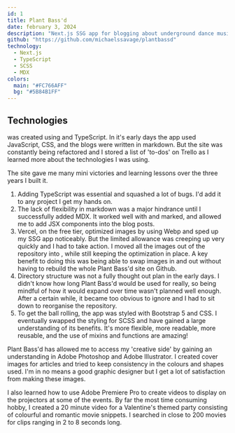 ```yaml
---
id: 1
title: Plant Bass'd
date: february 3, 2024
description: "Next.js SSG app for blogging about underground dance music."
github: "https://github.com/michaelssavage/plantbassd"
technology:
  - Next.js
  - TypeScript
  - SCSS
  - MDX
colors:
  main: "#FC766AFF"
  bg: "#5B84B1FF"
---
```


## Technologies

<Anchor link="https://plantbassd.com" text="Plantbassd.com" variant="link" />
was created using
<Anchor link="https://nextjs.org/" text="Next.js" variant="link" isExternal />
and TypeScript. In it's early days the app used JavaScript, CSS, and the blogs
were written in markdown. But the site was constantly being refactored and I
stored a list of 'to-dos' on Trello as I learned more about the technologies I
was using.

The site gave me many mini victories and learning lessons over the three years I built it.

1. Adding TypeScript was essential and squashed a lot of bugs. I'd add it to any project I get my hands on.
2. The lack of flexibility in markdown was a major hindrance until I successfully added MDX. It worked well with <Anchor link="https://www.npmjs.com/package/gray-matter" text="gray-matter" variant="link" isExternal /> and marked, and allowed me to add JSX components into the blog posts.
3. Vercel, on the free tier, optimized images by using Webp and sped up my SSG app noticeably. But the limited allowance was creeping up very quickly and I had to take action. I moved all the images out of the repository into <Anchor link="https://cloudinary.com/" text="Cloudinary" variant="link" isExternal />, while still keeping the optimization in place. A key benefit to doing this was being able to swap images in and out without having to rebuild the whole Plant Bass'd site on Github.
4. Directory structure was not a fully thought out plan in the early days. I didn't know how long Plant Bass'd would be used for really, so being mindful of how it would expand over time wasn't planned well enough. After a certain while, it became too obvious to ignore and I had to sit down to reorganise the repository.
5. To get the ball rolling, the app was styled with Bootstrap 5 and CSS. I eventually swapped the styling for SCSS and have gained a large understanding of its benefits. It's more flexible, more readable, more reusable, and the use of mixins and functions are amazing!

Plant Bass'd has allowed me to access my 'creative side' by gaining an understanding in Adobe Photoshop and Adobe Illustrator. I created cover images for articles and tried to keep consistency in the colours and shapes used. I'm in no means a good graphic designer but I get a lot of satisfaction from making these images.

<Picture src="/project/plantbassd_home-page.png" alt="Home page of the app" />

I also learned how to use Adobe Premiere Pro to create videos to display on the projectors at some of the events. By far the most time consuming hobby, I created a 20 minute video for a Valentine's themed party consisting of colourful and romantic movie snippets. I searched in close to 200 movies for clips ranging in 2 to 8 seconds long.

<Player
  videoId="zGB_YubjRN8?si=KcQIgf39cIy1UFI7"
  title="Valentine's movie snippets"
/>

<Anchor
  link="/blog/what-is-plant-bassd"
  text="Blog - What is Plant Bass'd?"
  variant="button"
/>

<br />
